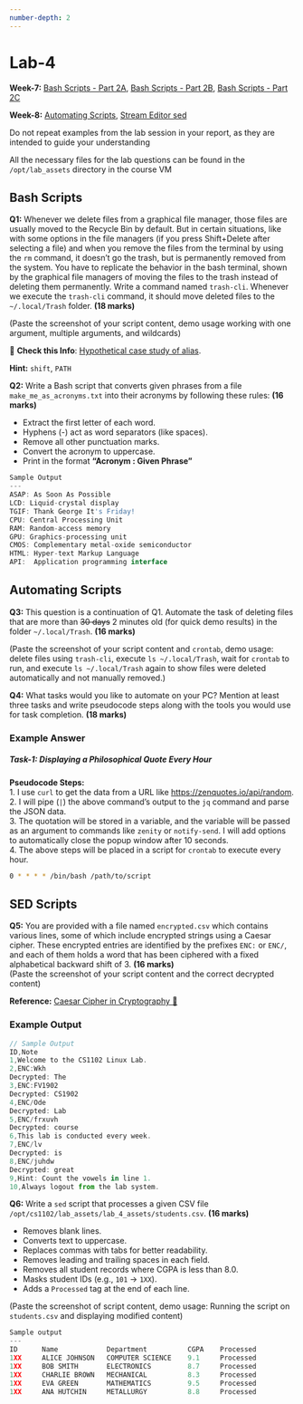 ```yaml
---
number-depth: 2
---
```


# Lab-4

**Week-7:** <a href="https://youtu.be/8YmNovNo6NE" target="_blank">Bash Scripts - Part 2A</a>,
<a href="https://youtu.be/n56JIC15DBo" target="_blank">Bash Scripts - Part 2B</a>,
<a href="https://youtu.be/kjMhi4gI0po" target="_blank">Bash Scripts - Part 2C</a><br>

**Week-8:**
<a href="https://youtu.be/kWid87j6qIE" target="_blank">Automating Scripts</a>,
<a href="https://youtu.be/uCJjZ3cbaAw" target="_blank">Stream Editor sed</a>


:::{.callout-note}
Do not repeat examples from the lab session in your report, as they are intended to guide your understanding
:::

:::{.callout-tip appearance="simple"}
All the necessary files for the lab questions can be found in the `/opt/lab_assets` directory in the course VM
:::

## Bash Scripts

**Q1:** Whenever we delete files from a graphical file manager, those files are usually moved to the Recycle Bin by default. But in certain situations, like with some options in the file managers (if you press Shift+Delete after selecting a file) and when you remove the files from the terminal by using the `rm` command, it doesn't go the trash, but is permanently removed from the system. You have to replicate the behavior in the bash terminal, shown by the graphical file managers of moving the files to the trash instead of deleting them permanently. Write a command named `trash-cli`. Whenever we execute the `trash-cli` command, it should move deleted files to the `~/.local/Trash` folder. **(18 marks)**

(Paste the screenshot of your script content, demo usage working with one argument, multiple arguments, and wildcards)

::: {.callout-note icon="false" appearance="simple"}
📖 **Check this Info**: [Hypothetical case study of alias](/references/drawbacks_of_alias.qmd).
:::

::: {.callout-warning icon="false" appearance="minimal"}
**Hint:** `shift`, `PATH` 
:::

**Q2:** Write a Bash script that converts given phrases from a file `make_me_as_acronyms.txt` into their acronyms by following these rules:  **(16 marks)**

- Extract the first letter of each word.  
- Hyphens (-) act as word separators (like spaces).  
- Remove all other punctuation marks.  
- Convert the acronym to uppercase.  
- Print in the format **"Acronym : Given Phrase"**  

```js
Sample Output
---
ASAP: As Soon As Possible  
LCD: Liquid-crystal display  
TGIF: Thank George It's Friday!  
CPU: Central Processing Unit  
RAM: Random-access memory  
GPU: Graphics-processing unit  
CMOS: Complementary metal-oxide semiconductor  
HTML: Hyper-text Markup Language  
API:  Application programming interface 
```

## Automating Scripts

**Q3:** This question is a continuation of Q1. Automate the task of deleting files that are more than ~~30 days~~ 2 minutes old (for quick demo results) in the folder `~/.local/Trash`.  **(16 marks)**

(Paste the screenshot of your script content and `crontab`, demo usage: delete files using `trash-cli`, execute `ls ~/.local/Trash`, wait for `crontab` to run, and execute `ls ~/.local/Trash` again to show files were deleted automatically and not manually removed.)  


**Q4:**  What tasks would you like to automate on your PC? Mention at least three tasks and write pseudocode steps along with the tools you would use for task completion.  **(18 marks)**

::: {.callout-note appearance="simple" collapse="true"}
### Example Answer

##### **Task-1: Displaying a Philosophical Quote Every Hour**

**Pseudocode Steps:**  
1. I use `curl` to get the data from a URL like [https://zenquotes.io/api/random](https://zenquotes.io/api/random).  
2. I will pipe (`|`) the above command's output to the `jq` command and parse the JSON data.  
3. The quotation will be stored in a variable, and the variable will be passed as an argument to commands like `zenity` or `notify-send`. I will add options to automatically close the popup window after 10 seconds.  
4. The above steps will be placed in a script for `crontab` to execute every hour.  

```bash
0 * * * * /bin/bash /path/to/script
```
:::

## SED Scripts

**Q5:** You are provided with a file named `encrypted.csv` which contains various lines, some of which include encrypted strings using a Caesar cipher. These encrypted entries are identified by the prefixes `ENC:` or `ENC/`, and each of them holds a word that has been ciphered with a fixed alphabetical backward shift of 3.  **(16 marks)** <br>
(Paste the screenshot of your script content and the correct decrypted content)  

**Reference:** <a href="https://www.geeksforgeeks.org/caesar-cipher-in-cryptography/" target="_blank">Caesar Cipher in Cryptography 🧩</a>

::: {.callout-note appearance="simple" collapse="true"}
### Example Output
```js
// Sample Output
ID,Note
1,Welcome to the CS1102 Linux Lab.
2,ENC:Wkh
Decrypted: The
3,ENC:FV1902
Decrypted: CS1902
4,ENC/Ode
Decrypted: Lab
5,ENC/frxuvh
Decrypted: course
6,This lab is conducted every week.
7,ENC/lv
Decrypted: is
8,ENC/juhdw
Decrypted: great
9,Hint: Count the vowels in line 1.
10,Always logout from the lab system.
```
:::


**Q6:** Write a `sed` script that processes a given CSV file `/opt/cs1102/lab_assets/lab_4_assets/students.csv`. **(16 marks)**

- Removes blank lines.  
- Converts text to uppercase.  
- Replaces commas with tabs for better readability.  
- Removes leading and trailing spaces in each field.  
- Removes all student records where CGPA is less than 8.0.  
- Masks student IDs (e.g., `101` → `1XX`).  
- Adds a `Processed` tag at the end of each line.  

(Paste the screenshot of script content, demo usage: Running the script on `students.csv` and displaying modified content)  

```js
Sample output
---
ID      Name            Department          CGPA    Processed  
1XX     ALICE JOHNSON   COMPUTER SCIENCE    9.1     Processed  
1XX     BOB SMITH       ELECTRONICS         8.7     Processed  
1XX     CHARLIE BROWN   MECHANICAL          8.3     Processed  
1XX     EVA GREEN       MATHEMATICS         9.5     Processed  
1XX     ANA HUTCHIN     METALLURGY          8.8     Processed  
```
